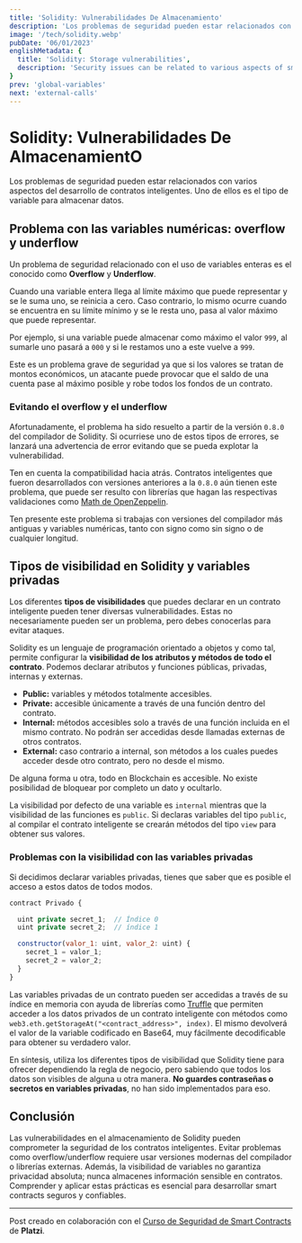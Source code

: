 ```yaml
---
title: 'Solidity: Vulnerabilidades De Almacenamiento'
description: 'Los problemas de seguridad pueden estar relacionados con varios aspectos del desarrollo de contratos inteligentes. Uno de ellos es el tipo de variable para almacenar datos.'
image: '/tech/solidity.webp'
pubDate: '06/01/2023'
englishMetadata: {
  title: 'Solidity: Storage vulnerabilities',
  description: 'Security issues can be related to various aspects of smart contract development. One of them is the type of variable to store data.'
}
prev: 'global-variables'
next: 'external-calls'
---
```


# Solidity: Vulnerabilidades De AlmacenamientO

Los problemas de seguridad pueden estar relacionados con varios aspectos del desarrollo de contratos inteligentes. Uno de ellos es el tipo de variable para almacenar datos.

## Problema con las variables numéricas: overflow y underflow

Un problema de seguridad relacionado con el uso de variables enteras es el conocido como **Overflow** y **Underflow**.

Cuando una variable entera llega al límite máximo que puede representar y se le suma uno, se reinicia a cero. Caso contrario, lo mismo ocurre cuando se encuentra en su límite mínimo y se le resta uno, pasa al valor máximo que puede representar.

Por ejemplo, si una variable puede almacenar como máximo el valor `999`, al sumarle uno pasará a `000` y si le restamos uno a este vuelve a `999`.

Este es un problema grave de seguridad ya que si los valores se tratan de montos económicos, un atacante puede provocar que el saldo de una cuenta pase al máximo posible y robe todos los fondos de un contrato.

### Evitando el overflow y el underflow

Afortunadamente, el problema ha sido resuelto a partir de la versión `0.8.0` del compilador de Solidity. Si ocurriese uno de estos tipos de errores, se lanzará una advertencia de error evitando que se pueda explotar la vulnerabilidad.

Ten en cuenta la compatibilidad hacia atrás. Contratos inteligentes que fueron desarrollados con versiones anteriores a la `0.8.0` aún tienen este problema, que puede ser resulto con librerías que hagan las respectivas validaciones como [Math de OpenZeppelin](https://external.ink?to=https://docs.openzeppelin.com/contracts/2.x/api/math).

Ten presente este problema si trabajas con versiones del compilador más antiguas y variables numéricas, tanto con signo como sin signo o de cualquier longitud.

## Tipos de visibilidad en Solidity y variables privadas

Los diferentes **tipos de visibilidades** que puedes declarar en un contrato inteligente pueden tener diversas vulnerabilidades. Estas no necesariamente pueden ser un problema, pero debes conocerlas para evitar ataques.

Solidity es un lenguaje de programación orientado a objetos y como tal, permite configurar la **visibilidad de los atributos y métodos de todo el contrato**. Podemos declarar atributos y funciones públicas, privadas, internas y externas.

- **Public:** variables y métodos totalmente accesibles.
- **Private:** accesible únicamente a través de una función dentro del contrato.
- **Internal:** métodos accesibles solo a través de una función incluida en el mismo contrato. No podrán ser accedidas desde llamadas externas de otros contratos.
- **External:** caso contrario a internal, son métodos a los cuales puedes acceder desde otro contrato, pero no desde el mismo.

De alguna forma u otra, todo en Blockchain es accesible. No existe posibilidad de bloquear por completo un dato y ocultarlo.

La visibilidad por defecto de una variable es `internal` mientras que la visibilidad de las funciones es `public`. Si declaras variables del tipo `public`, al compilar el contrato inteligente se crearán métodos del tipo `view` para obtener sus valores.

### Problemas con la visibilidad con las variables privadas

Si decidimos declarar variables privadas, tienes que saber que es posible el acceso a estos datos de todos modos.

```js
contract Privado {

  uint private secret_1;  // Índice 0
  uint private secret_2;  // índice 1

  constructor(valor_1: uint, valor_2: uint) {
    secret_1 = valor_1;
    secret_2 = valor_2;
  }
}
```

Las variables privadas de un contrato pueden ser accedidas a través de su índice en memoria con ayuda de librerías como [Truffle](https://external.ink?to=https://archive.trufflesuite.com/) que permiten acceder a los datos privados de un contrato inteligente con métodos como `web3.eth.getStorageAt("<contract_address>", index)`. El mismo devolverá el valor de la variable codificado en Base64, muy fácilmente decodificable para obtener su verdadero valor.

En síntesis, utiliza los diferentes tipos de visibilidad que Solidity tiene para ofrecer dependiendo la regla de negocio, pero sabiendo que todos los datos son visibles de alguna u otra manera. **No guardes contraseñas o secretos en variables privadas**, no han sido implementados para eso.

## Conclusión

Las vulnerabilidades en el almacenamiento de Solidity pueden comprometer la seguridad de los contratos inteligentes. Evitar problemas como overflow/underflow requiere usar versiones modernas del compilador o librerías externas. Además, la visibilidad de variables no garantiza privacidad absoluta; nunca almacenes información sensible en contratos. Comprender y aplicar estas prácticas es esencial para desarrollar smart contracts seguros y confiables.

---
Post creado en colaboración con el [Curso de Seguridad de Smart Contracts](https://external.ink?to=https://platzi.com/cursos/seguridad-smart-contracts/) de **Platzi**.
